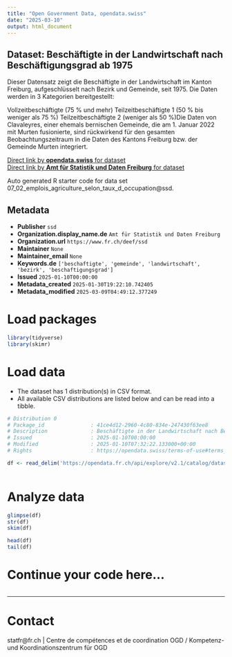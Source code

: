 ```yaml
---
title: "Open Government Data, opendata.swiss"
date: "2025-03-10"
output: html_document
---
```


## Dataset: Beschäftigte in der Landwirtschaft nach Beschäftigungsgrad ab 1975

Dieser
Datensatz zeigt die Beschäftigte in der Landwirtschaft im Kanton Freiburg,
aufgeschlüsselt nach Bezirk und Gemeinde, seit 1975. Die Daten werden in 3
Kategorien bereitgestellt:

Vollzeitbeschäftigte
     (75 % und mehr)
Teilzeitbeschäftigte
     1 (50 % bis weniger als 75 %)
Teilzeitbeschäftigte
     2 (weniger als 50 %)Die Daten
von Clavaleyres, einer ehemals bernischen Gemeinde, die am 1. Januar 2022 mit
Murten fusionierte, sind rückwirkend für den gesamten Beobachtungszeitraum in
die Daten des Kantons Freiburg bzw. der Gemeinde Murten integriert.


[Direct link by **opendata.swiss** for dataset](https://opendata.swiss/de/dataset/beschaftigte-in-der-landwirtschaft-nach-beschaftigungsgrad-ab-1975)<br>
[Direct link by **Amt für Statistik und Daten Freiburg** for dataset](https://opendata.fr.ch/explore/dataset/07_02_emplois_agriculture_selon_taux_d_occupation/)

Auto generated R starter code for data set 07_02_emplois_agriculture_selon_taux_d_occupation@ssd.

## Metadata

- **Publisher** `ssd`
- **Organization.display_name.de** `Amt für Statistik und Daten Freiburg`
- **Organization.url** `https://www.fr.ch/deef/ssd`
- **Maintainer** `None`
- **Maintainer_email** `None`
- **Keywords.de** `['beschaftigte', 'gemeinde', 'landwirtschaft', 'bezirk', 'beschaftigungsgrad']`
- **Issued** `2025-01-10T00:00:00`
- **Metadata_created** `2025-01-30T19:22:10.742405`
- **Metadata_modified** `2025-03-09T04:49:12.377249`


# Load packages

```r

library(tidyverse)
library(skimr)

```

# Load data

-   The dataset has 1 distribution(s) in CSV format.
-   All available CSV distributions are listed below and can be read into a tibble.

```r

# Distribution 0
# Package_id               : 41ce4d12-2960-4c80-834e-247430f63ee8
# Description              : Beschäftigte in der Landwirtschaft nach Beschäftigungsgrad ab 1975 (csv)
# Issued                   : 2025-01-10T00:00:00
# Modified                 : 2025-01-10T07:32:22.133000+00:00
# Rights                   : https://opendata.swiss/terms-of-use#terms_by

df <- read_delim('https://opendata.fr.ch/api/explore/v2.1/catalog/datasets/07_02_emplois_agriculture_selon_taux_d_occupation/exports/csv?use_labels=true')



```

# Analyze data

```r

glimpse(df)
str(df)
skim(df)

head(df)
tail(df)

```

# Continue your code here...

```r

```

------------------------------------------------------------------------

# Contact

statfr@fr.ch | Centre de compétences et de coordination OGD / Kompetenz- und Koordinationszentrum für OGD
